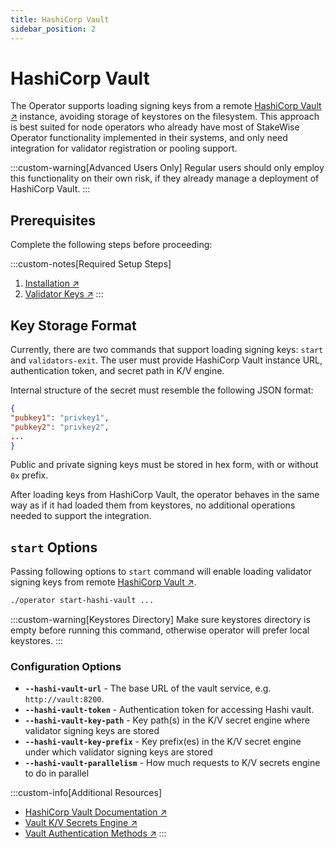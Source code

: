 ```yaml
---
title: HashiCorp Vault
sidebar_position: 2
---
```



# HashiCorp Vault

The Operator supports loading signing keys from a remote [HashiCorp Vault ↗](https://github.com/hashicorp/vault) instance, avoiding storage of keystores on the filesystem. This approach is best suited for node operators who already have most of StakeWise Operator functionality implemented in their systems, and only need integration for validator registration or pooling support.

:::custom-warning[Advanced Users Only]
  Regular users should only employ this functionality on their own risk, if they already manage a deployment of HashiCorp Vault.
:::

## Prerequisites

Complete the following steps before proceeding:

:::custom-notes[Required Setup Steps]
  1. [Installation ↗](../installation)
  2. [Validator Keys ↗](../validator-keys)
:::

## Key Storage Format

Currently, there are two commands that support loading signing keys: `start` and `validators-exit`. The user must provide HashiCorp Vault instance URL, authentication token, and secret path in K/V engine.

Internal structure of the secret must resemble the following JSON format:
  ```json
{
  "pubkey1": "privkey1",
  "pubkey2": "privkey2",
  ...
}
```

Public and private signing keys must be stored in hex form, with or without `0x` prefix.

After loading keys from HashiCorp Vault, the operator behaves in the same way as if it had loaded them from keystores, no additional operations needed to support the integration.

## `start` Options

Passing following options to `start` command will enable loading validator signing keys from remote [HashiCorp Vault ↗](https://github.com/hashicorp/vault).

```bash
./operator start-hashi-vault ...
````
:::custom-warning[Keystores Directory]
  Make sure keystores directory is empty before running this command, otherwise operator will prefer local keystores.
:::

### Configuration Options

  - **`--hashi-vault-url`** - The base URL of the vault service, e.g. `http://vault:8200`.
  - **`--hashi-vault-token`** - Authentication token for accessing Hashi vault.
  - **`--hashi-vault-key-path`** - Key path(s) in the K/V secret engine where validator signing keys are stored
  - **`--hashi-vault-key-prefix`** - Key prefix(es) in the K/V secret engine under which validator signing keys are stored
  - **`--hashi-vault-parallelism`** - How much requests to K/V secrets engine to do in parallel

:::custom-info[Additional Resources]
  - [HashiCorp Vault Documentation ↗](https://www.vaultproject.io/docs)
  - [Vault K/V Secrets Engine ↗](https://www.vaultproject.io/docs/secrets/kv)
  - [Vault Authentication Methods ↗](https://www.vaultproject.io/docs/auth)
:::
